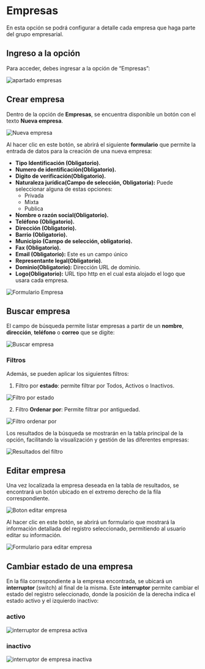# Empresas

En esta opción se podrá configurar a detalle cada empresa que haga parte del grupo empresarial.

## Ingreso a la opción 
Para acceder, debes ingresar a la opción de “Empresas”:

![apartado empresas](/empresas.webp)

## Crear empresa

Dentro de la opción de **Empresas**, se encuentra disponible un botón con el texto **Nueva empresa**. 

![Nueva empresa](/nuevaEmpresa.webp)

Al hacer clic en este botón, se abrirá el siguiente **formulario** que permite la entrada de datos para la creación de una nueva empresa:

- **Tipo Identificación (Obligatorio).**
- **Numero de identificación(Obligatorio).**
- **Digito de verificación(Obligatorio).**
- **Naturaleza jurídica(Campo de selección, Obligatoria):** Puede seleccionar alguna de estas opciones:
    - Privada
    - Mixta
    - Publica
- **Nombre o razón social(Obligatorio).**
- **Teléfono (Obligatorio).**
- **Dirección (Obligatorio).**
- **Barrio (Obligatorio).**
- **Municipio (Campo de selección, obligatorio).**
- **Fax (Obligatorio).**
- **Email (Obligatorio):** Este es un campo único
- **Representante legal(Obligatorio)**.
- **Dominio(Obligatorio):** Dirección URL de dominio.
- **Logo(Obligatorio):** URL tipo http en el cual esta alojado el logo que usara cada empresa.

![Formulario Empresa](/formularioEmpresaVacio.webp)

## Buscar empresa

El campo de búsqueda permite listar empresas a partir de un **nombre**, **dirección**, **teléfono** o **correo** que se digite:

![Buscar empresa](/buscarEmpresa.webp)

### Filtros
Además, se pueden aplicar los siguientes filtros:

1. Filtro por **estado**: permite filtrar por Todos, Activos o Inactivos.

![Filtro por estado](/filtroEstado.webp)

2. Filtro **Ordenar por**: Permite filtrar por antiguedad.

![Filtro ordenar por](/filtroOrdenar.webp)

Los resultados de la búsqueda se mostrarán en la tabla principal de la opción, facilitando la visualización y gestión de las diferentes empresas:

![Resultados del filtro](/resultadoFiltro.webp)

## Editar empresa 

Una vez localizada la empresa deseada en la tabla de resultados, se encontrará un botón ubicado en el extremo derecho de la fila correspondiente.

![Boton editar empresa](/editarEmpresa.webp)

Al hacer clic en este botón, se abrirá un formulario que mostrará la información detallada del registro seleccionado, permitiendo al usuario editar su información.

![Formulario para editar empresa](/formularioEditarEmpresa.webp)

## Cambiar estado de una empresa

En la fila correspondiente a la empresa encontrada, se ubicará un **interruptor** (switch) al final de la misma. Este **interruptor** permite cambiar el estado del registro seleccionado, donde la posición de la derecha indica el estado activo y el izquierdo inactivo:

### activo
![interruptor de empresa activa](/empresaActiva.webp)

### inactivo
![interruptor de empresa inactiva](/empresaInactiva.webp)